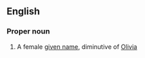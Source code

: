==English==

===Proper noun===
{{en-proper noun}}

# A female [[given name]], diminutive of [[Olivia]]
